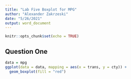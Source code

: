 ```yaml
---
title: "Lab Five Boxplot for MPG"
author: "Alexander Zakrzeski"
date: "5/26/2021"
output: word_document
---
```


```r
knitr::opts_chunk$set(echo = TRUE)
```

## Question One

```r
data = mpg
ggplot(data = data, mapping = aes(x = trans, y = cty)) +
  geom_boxplot(fill = "red") 
```


